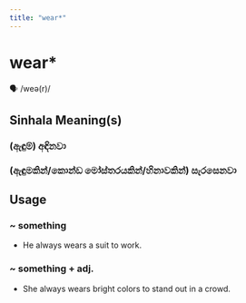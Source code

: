 ```yaml
---
title: "wear*"
---
```


# wear*

🗣️ /weə(r)/

## Sinhala Meaning(s)

### (ඇඳුම්) අඳිනවා
### (ඇඳුමකින්/කොන්ඩ මෝස්තරයකින්/හිනාවකින්) සැරසෙනවා

## Usage

### ~ something

- He always wears a suit to work.


### ~ something + adj.

- She always wears bright colors to stand out in a crowd.

